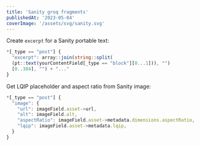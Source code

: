 ```yaml
---
title: 'Sanity groq fragments'
publishedAt: '2023-05-04'
coverImage: '/assets/svg/sanity.svg'
---
```


Create `excerpt` for a Sanity portable text:

```ts
*[_type == "post"] {
  "excerpt": array::join(string::split(
  (pt::text(yourContentField[_type == "block"][0...1])), "")
  [0..384], "") + "..."
}
```

Get LQIP placeholder and aspect ratio from Sanity image:

```ts
*[_type == "post"] {
  "image": {
    "url": imageField.asset->url,
    "alt": imageField.alt,
    "aspectRatio": imageField.asset->metadata.dimensions.aspectRatio,
    "lqip": imageField.asset->metadata.lqip,
  }
}
```

